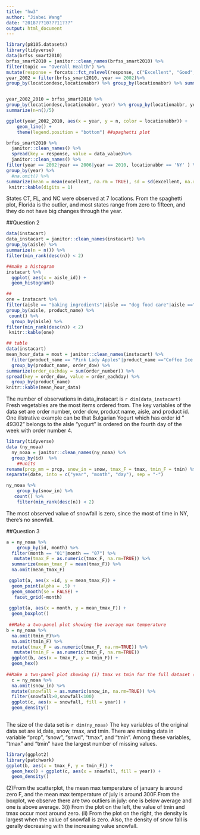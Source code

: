 ```yaml
---
title: "hw3"
author: "Jiabei Wang"
date: "2018???10???11???"
output: html_document
---
```


```r
library(p8105.datasets)
library(tidyverse)
data(brfss_smart2010)  
brfss_smart2010 = janitor::clean_names(brfss_smart2010) %>% 
filter(topic == "Overall Health") %>%
mutate(response = forcats::fct_relevel(response, c("Excellent", "Good", "Very good", "Fair", "Poor")))
year_2002 = filter(brfss_smart2010, year == 2002)%>%
group_by(locationdesc,locationabbr) %>% group_by(locationabbr) %>% summarize(n=n()/5)  ##7 locations observed


year_2002_2010 = brfss_smart2010 %>%
group_by(locationdesc,locationabbr, year) %>% group_by(locationabbr, year) %>%
summarize(n=n()/5)

ggplot(year_2002_2010, aes(x = year, y = n, color = locationabbr)) + 
    geom_line() + 
    theme(legend.position = "bottom") ##spaghetti plot

brfss_smart2010 %>%
  janitor::clean_names() %>%
  spread(key = response, value = data_value)%>% 
  janitor::clean_names() %>%
filter(year == 2002|year == 2006|year == 2010, locationabbr == 'NY' ) %>%
group_by(year) %>%
  #na.omit() %>%
summarize(mean = mean(excellent, na.rm = TRUE), sd = sd(excellent, na.rm = TRUE)) %>%
 knitr::kable(digits = 1) 

```
States CT, FL, and NC were observed at 7 locations. 
From the spaghetti plot, Florida is the outlier, and most states range from zero to fifteen, and they do not have big changes through the year.

##Question 2

```r
data(instacart) 
data_instacart = janitor::clean_names(instacart) %>% 
group_by(aisle) %>%
summarize(n = n()) %>%
filter(min_rank(desc(n)) < 2)

##make a histogram
instacart %>%
  ggplot( aes(x = aisle_id)) +
  geom_histogram()

##
one = instacart %>%
filter(aisle == "baking ingredients"|aisle == "dog food care"|aisle =="packaged vegetables fruits") %>%
group_by(aisle, product_name) %>%
 count() %>%
  group_by(aisle) %>% 
filter(min_rank(desc(n)) < 2) 
 knitr::kable(one) 

## table 
data(instacart) 
mean_hour_data = most = janitor::clean_names(instacart) %>% 
  filter(product_name == "Pink Lady Apples"|product_name =="Coffee Ice Cream") %>%
  group_by(product_name, order_dow) %>%
summarize(order_eachday = sum(order_number)) %>%
spread(key = order_dow, value = order_eachday) %>%
  group_by(product_name)
knitr::kable(mean_hour_data) 

```
The number of observations in data_instacart is `r dim(data_instacart)`
Fresh vegetables are the most items ordered from. 
The key variables of the data set are order number, order dow, product name, aisle, and product id. 
One illstrative example can be that Bulgarian Yogurt which has order id " 49302" belongs to the alsle "yogurt" is ordered on the fourth day of the week with order number 4. 

```r
library(tidyverse)
data (ny_noaa) 
  ny_noaa = janitor::clean_names(ny_noaa) %>%
  group_by(id)  %>%
    ##units
rename(prcp_mm = prcp, snow_in = snow, tmax_F = tmax, tmin_F = tmin) %>%
separate(date, into = c("year", "month", "day"), sep = "-") 

ny_noaa %>% 
    group_by(snow_in) %>%
   count() %>%
    filter(min_rank(desc(n)) < 2)  
```
The most observed value of snowfall is zero, since the most of time in NY, there's no snowfall. 

##Question 3
```r
a = ny_noaa %>% 
    group_by(id, month) %>%
  filter(month == "01"|month == "07") %>%
   mutate(tmax_F = as.numeric(tmax_F, na.rm=TRUE)) %>%
  summarize(mean_tmax_F = mean(tmax_F)) %>% 
  na.omit(mean_tmax_F)

 ggplot(a, aes(x =id, y = mean_tmax_F)) + 
  geom_point(alpha = .5) +
  geom_smooth(se = FALSE) +
   facet_grid(~month)
 
 ggplot(a, aes(x = month, y = mean_tmax_F)) + 
  geom_boxplot() 
 
 ##Make a two-panel plot showing the average max temperature
b = ny_noaa %>% 
  na.omit(tmin_F)%>%
  na.omit(tmin_F) %>%
  mutate(tmax_F = as.numeric(tmax_F, na.rm=TRUE)) %>%
   mutate(tmin_F = as.numeric(tmin_F, na.rm=TRUE)) 
  ggplot(b, aes(x = tmax_F, y = tmin_F)) + 
  geom_hex()
  
##Make a two-panel plot showing (i) tmax vs tmin for the full dataset (note that a scatterplot may not be the best option); and (ii) make a plot showing the distribution of snowfall values greater than 0 and less than 100 separately by year.
  c = ny_noaa %>% 
  na.omit(snow_in) %>%
  mutate(snowfall = as.numeric(snow_in, na.rm=TRUE)) %>%
  filter(snowfall>0,snowfall<100) 
  ggplot(c, aes(x = snowfall, fill = year)) + 
  geom_density()
  
```
The size of the data set is `r dim(ny_noaa)`
The key variables of the original data set are id,date, snow, tmax, and tmin. 
There are missing data in variable "prcp", "snow", "snwd", "tmax", and "tmin". Among these variables, "tmax" and "tmin" have the largest number of missing values.


```r
library(ggplot2)
library(patchwork)
ggplot(b, aes(x = tmax_F, y = tmin_F)) + 
  geom_hex() + ggplot(c, aes(x = snowfall, fill = year)) + 
  geom_density() 
```

(2)From the scatterplot, the mean max temperature of january is around zero F, and the mean max temperature of july is around 300F.From the boxplot, we observe there are two outliers in july: one is below average and one is above average. 
3(i) From the plot on the left, the value of tmin and tmax occur most around zero.
(ii)
From the plot on the right, the density is largest when the value of snowfall is zero. Also, the density of snow fall is gerally decreasing with the increasing value snowfall.  


